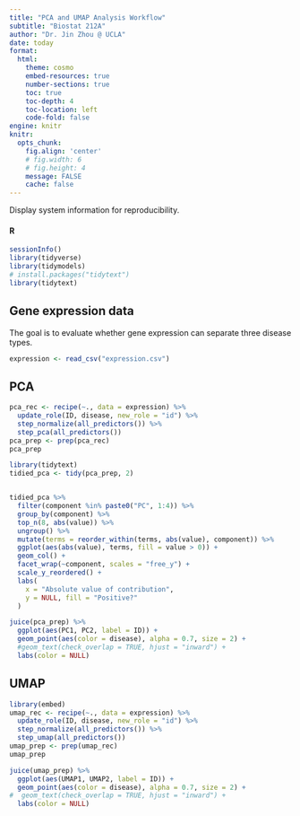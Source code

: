 ```yaml
---
title: "PCA and UMAP Analysis Workflow"
subtitle: "Biostat 212A"
author: "Dr. Jin Zhou @ UCLA"
date: today
format:
  html:
    theme: cosmo
    embed-resources: true
    number-sections: true
    toc: true
    toc-depth: 4
    toc-location: left
    code-fold: false
engine: knitr
knitr:
  opts_chunk: 
    fig.align: 'center'
    # fig.width: 6
    # fig.height: 4
    message: FALSE
    cache: false
---
```


Display system information for reproducibility.

::: {.panel-tabset}
#### R

```r
sessionInfo()
library(tidyverse)
library(tidymodels)
# install.packages("tidytext")
library(tidytext)
```


:::



## Gene expression data 

The goal is to evaluate whether gene expression can separate three disease types.

```r
expression <- read_csv("expression.csv")
```


## PCA
```r

pca_rec <- recipe(~., data = expression) %>%
  update_role(ID, disease, new_role = "id") %>%
  step_normalize(all_predictors()) %>%
  step_pca(all_predictors())
pca_prep <- prep(pca_rec)
pca_prep
```

```r
library(tidytext)
tidied_pca <- tidy(pca_prep, 2)


tidied_pca %>%
  filter(component %in% paste0("PC", 1:4)) %>%
  group_by(component) %>%
  top_n(8, abs(value)) %>%
  ungroup() %>%
  mutate(terms = reorder_within(terms, abs(value), component)) %>%
  ggplot(aes(abs(value), terms, fill = value > 0)) +
  geom_col() +
  facet_wrap(~component, scales = "free_y") +
  scale_y_reordered() +
  labs(
    x = "Absolute value of contribution",
    y = NULL, fill = "Positive?"
  )
```

```r
juice(pca_prep) %>%
  ggplot(aes(PC1, PC2, label = ID)) +
  geom_point(aes(color = disease), alpha = 0.7, size = 2) +
  #geom_text(check_overlap = TRUE, hjust = "inward") +
  labs(color = NULL)

```

## UMAP
```r
library(embed)
umap_rec <- recipe(~., data = expression) %>%
  update_role(ID, disease, new_role = "id") %>%
  step_normalize(all_predictors()) %>%
  step_umap(all_predictors())
umap_prep <- prep(umap_rec)
umap_prep
```

```r
juice(umap_prep) %>%
  ggplot(aes(UMAP1, UMAP2, label = ID)) +
  geom_point(aes(color = disease), alpha = 0.7, size = 2) +
#  geom_text(check_overlap = TRUE, hjust = "inward") +
  labs(color = NULL)
```
